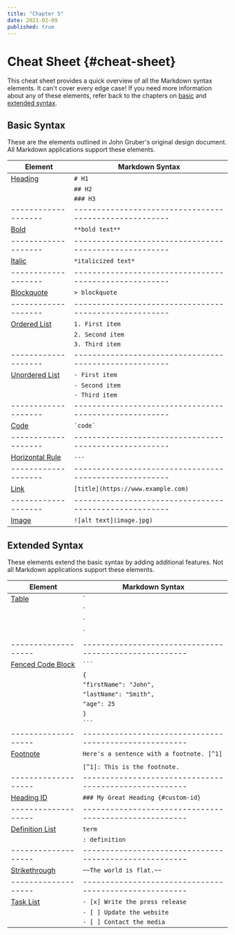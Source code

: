 ```yaml
---
title: "Chapter 5"
date: 2021-02-09
published: true
---
```


# Cheat Sheet {#cheat-sheet}

This cheat sheet provides a quick overview of all the Markdown syntax elements. It can't cover every edge case! If you need more information about any of these elements, refer back to the chapters on [basic](#basic-syntax) and [extended syntax](#extended-syntax).

## Basic Syntax

These are the elements outlined in John Gruber's original design document. All Markdown applications support these elements.

| Element           | Markdown Syntax                                      |
|-------------------|------------------------------------------------------|
| [Heading](#headings)  | `# H1`                                           |
|                   | `## H2`                                              |
|                   | `### H3`                                             |
|-------------------|------------------------------------------------------|
| [Bold](#bold)     | `**bold text**`                                      |
|-------------------|------------------------------------------------------|
| [Italic](#italic) | `*italicized text*`                                  |
|-------------------|------------------------------------------------------|
| [Blockquote](#blockquotes) |  `> blockquote`                             |
|-------------------|------------------------------------------------------|
| [Ordered List](#ordered-lists)   | `1. First item`                       |
|                   | `2. Second item`                                     |
|                   | `3. Third item`                                      |
|-------------------|------------------------------------------------------|
| [Unordered List](#unordered-lists) | `- First item`                      |
|                   | `- Second item`                                      |
|                   | `- Third item`                                       |
|-------------------|------------------------------------------------------|
| [Code](#code)     | `` `code` ``                                         |
|-------------------|------------------------------------------------------|
| [Horizontal Rule](#horizontal-rules)   |  `---`                          |
|-------------------|------------------------------------------------------|
| [Link](#links)    |  `[title](https://www.example.com)`                  |
|-------------------|------------------------------------------------------|
| [Image](#images)  |  `![alt text](image.jpg)`                            |


## Extended Syntax

These elements extend the basic syntax by adding additional features. Not all Markdown applications support these elements.

| Element           | Markdown Syntax                                      |
|-------------------|------------------------------------------------------|
| [Table](#tables)  | `| Syntax | Description |`                           |
|                   | `| ------ | ----------- |`                           |
|                   | `| Header | Title |`                                 |
|                   | `| Paragraph | Text |`                               |
|-------------------|------------------------------------------------------|
| [Fenced Code Block](#fenced-code-blocks) | ```` ``` ````                 |
|                   | `{`                                                  |
|                   |   `"firstName": "John",`                             |
|                   |   `"lastName": "Smith",`                             |
|                   |   `"age": 25`                                        |
|                   | `}`                                                  |
|                   | ```` ``` ````                                        |
|-------------------|------------------------------------------------------|
| [Footnote](#footnotes)  | `Here's a sentence with a footnote. [^1]`      |
|                   |                                                      |
|                   | `[^1]: This is the footnote.`                        |
|-------------------|------------------------------------------------------|
| [Heading ID](#heading-ids)  | `### My Great Heading {#custom-id}`        |
|-------------------|------------------------------------------------------|
| [Definition List](#definition-lists)  | `term`                           |
|                   | `: definition`                                       |
|-------------------|------------------------------------------------------|
| [Strikethrough](#strikethrough)  | `~~The world is flat.~~`              |
|-------------------|------------------------------------------------------|
| [Task List](#task-lists)  | `- [x] Write the press release`              |
|                   | `- [ ] Update the website`                           |
|                   | `- [ ] Contact the media`                            |

